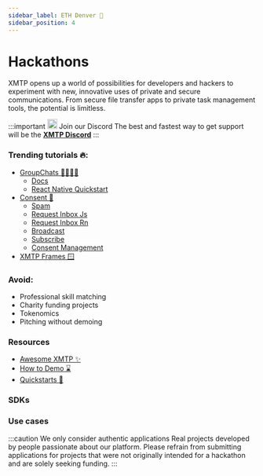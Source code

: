```yaml
---
sidebar_label: ETH Denver 🗻
sidebar_position: 4
---
```


# Hackathons

XMTP opens up a world of possibilities for developers and hackers to experiment with new, innovative uses of private and secure communications. From secure file transfer apps to private task management tools, the potential is limitless.

<div class="discord">

:::important <img src="/img/discord.svg" width="20"/> Join our Discord
The best and fastest way to get support will be the [**XMTP Discord**](https://discord.com/invite/xmtp)
:::

</div>

### Trending tutorials 🔥:

- [GroupChats 👨‍👩‍👧‍👦](https://junk-range-possible-git-groupchats-xmtp-labs.vercel.app/docs/build/groups)
  - [Docs](https://github.com/fabriguespe/xmtp-rn-groupchats)
  - [React Native Quickstart](https://github.com/fabriguespe/xmtp-rn-groupchats)
- [Consent 🚫](/docs/build/user-consent)
  - [Spam](/docs/build/spam)
  - [Request Inbox Js](/docs/tutorials/portable-consent/request-inbox)
  - [Request Inbox Rn](/docs/tutorials/portable-consent/request-inbox-rn)
  - [Broadcast](/docs/tutorials/portable-consent/broadcast)
  - [Subscribe](/docs/tutorials/portable-consent/subscribe)
  - [Consent Management](https://github.com/fabriguespe/xmtp-ppp-consent-management)
- [XMTP Frames 🪟](https://github.com/fabriguespe/xmtp-quickstart-frames)

### Avoid:

- Professional skill matching
- Charity funding projects
- Tokenomics
- Pitching without demoing

### Resources

- [Awesome XMTP ✨](https://github.com/xmtp/awesome-xmtp)
- [How to Demo ⌛️](/how-to-demo)
- [Quickstarts 💨](https://junk-range-possible-git-examplespage-xmtp-labs.vercel.app/docs/build/get-started/examples)

### SDKs


<SDKs />

### Use cases


<Usecases />


<Bots />

:::caution We only consider authentic applications
Real projects developed by people passionate about our platform. Please
refrain from submitting applications for projects that were not originally
intended for a hackathon and are solely seeking funding.
:::

